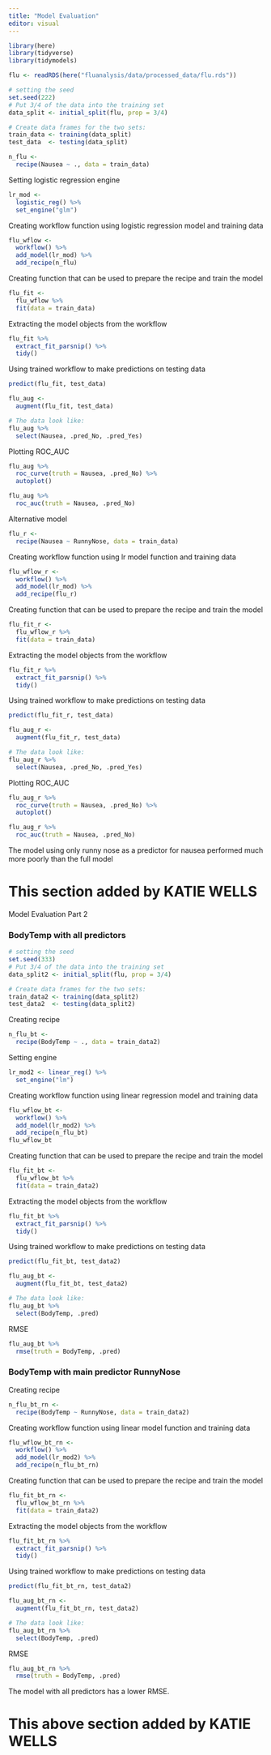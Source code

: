 ```yaml
---
title: "Model Evaluation"
editor: visual
---
```


```r
library(here)
library(tidyverse)
library(tidymodels)
```

```r
flu <- readRDS(here("fluanalysis/data/processed_data/flu.rds"))
```

```r
# setting the seed 
set.seed(222)
# Put 3/4 of the data into the training set 
data_split <- initial_split(flu, prop = 3/4)

# Create data frames for the two sets:
train_data <- training(data_split)
test_data  <- testing(data_split)
```

```r
n_flu <- 
  recipe(Nausea ~ ., data = train_data) 
```

Setting logistic regression engine

```r
lr_mod <- 
  logistic_reg() %>% 
  set_engine("glm")
```

Creating workflow function using logistic regression model and training data

```r
flu_wflow <- 
  workflow() %>% 
  add_model(lr_mod) %>% 
  add_recipe(n_flu)
```

Creating function that can be used to prepare the recipe and train the model

```r
flu_fit <- 
  flu_wflow %>% 
  fit(data = train_data)
```

Extracting the model objects from the workflow

```r
flu_fit %>% 
  extract_fit_parsnip() %>% 
  tidy()
```

Using trained workflow to make predictions on testing data

```r
predict(flu_fit, test_data)

flu_aug <- 
  augment(flu_fit, test_data)

# The data look like: 
flu_aug %>%
  select(Nausea, .pred_No, .pred_Yes)
```

Plotting ROC_AUC

```r
flu_aug %>% 
  roc_curve(truth = Nausea, .pred_No) %>% 
  autoplot()

flu_aug %>% 
  roc_auc(truth = Nausea, .pred_No) 
```

Alternative model

```r
flu_r <- 
  recipe(Nausea ~ RunnyNose, data = train_data) 
```

Creating workflow function using lr model function and training data

```r
flu_wflow_r <- 
  workflow() %>% 
  add_model(lr_mod) %>% 
  add_recipe(flu_r)
```

Creating function that can be used to prepare the recipe and train the model

```r
flu_fit_r <- 
  flu_wflow_r %>% 
  fit(data = train_data)
```

Extracting the model objects from the workflow

```r
flu_fit_r %>% 
  extract_fit_parsnip() %>% 
  tidy()
```

Using trained workflow to make predictions on testing data

```r
predict(flu_fit_r, test_data)

flu_aug_r <- 
  augment(flu_fit_r, test_data)

# The data look like: 
flu_aug_r %>%
  select(Nausea, .pred_No, .pred_Yes)
```

Plotting ROC_AUC

```r
flu_aug_r %>% 
  roc_curve(truth = Nausea, .pred_No) %>% 
  autoplot()

flu_aug_r %>% 
  roc_auc(truth = Nausea, .pred_No) 
```

The model using only runny nose as a predictor for nausea performed much more poorly than the full model

# This section added by KATIE WELLS

Model Evaluation Part 2

### BodyTemp with all predictors

```r
# setting the seed 
set.seed(333)
# Put 3/4 of the data into the training set 
data_split2 <- initial_split(flu, prop = 3/4)

# Create data frames for the two sets:
train_data2 <- training(data_split2)
test_data2  <- testing(data_split2)
```

Creating recipe

```r
n_flu_bt <- 
  recipe(BodyTemp ~ ., data = train_data2) 
```

Setting engine

```r
lr_mod2 <- linear_reg() %>%
  set_engine("lm")
```

Creating workflow function using linear regression model and training data

```r
flu_wflow_bt <- 
  workflow() %>% 
  add_model(lr_mod2) %>% 
  add_recipe(n_flu_bt)
flu_wflow_bt
```

Creating function that can be used to prepare the recipe and train the model

```r
flu_fit_bt <- 
  flu_wflow_bt %>% 
  fit(data = train_data2)
```

Extracting the model objects from the workflow

```r
flu_fit_bt %>% 
  extract_fit_parsnip() %>% 
  tidy()
```

Using trained workflow to make predictions on testing data

```r
predict(flu_fit_bt, test_data2)

flu_aug_bt <- 
  augment(flu_fit_bt, test_data2)
```

```r
# The data look like: 
flu_aug_bt %>%
  select(BodyTemp, .pred)
```

RMSE

```r
flu_aug_bt %>% 
  rmse(truth = BodyTemp, .pred) 
```

### BodyTemp with main predictor RunnyNose

Creating recipe

```r
n_flu_bt_rn <- 
  recipe(BodyTemp ~ RunnyNose, data = train_data2) 
```

Creating workflow function using linear model function and training data

```r
flu_wflow_bt_rn <- 
  workflow() %>% 
  add_model(lr_mod2) %>% 
  add_recipe(n_flu_bt_rn)
```

Creating function that can be used to prepare the recipe and train the model

```r
flu_fit_bt_rn <- 
  flu_wflow_bt_rn %>% 
  fit(data = train_data2)
```

Extracting the model objects from the workflow

```r
flu_fit_bt_rn %>% 
  extract_fit_parsnip() %>% 
  tidy()
```

Using trained workflow to make predictions on testing data

```r
predict(flu_fit_bt_rn, test_data2)

flu_aug_bt_rn <- 
  augment(flu_fit_bt_rn, test_data2)

# The data look like: 
flu_aug_bt_rn %>%
  select(BodyTemp, .pred)
```

RMSE

```r
flu_aug_bt_rn %>%
  rmse(truth = BodyTemp, .pred)
```

The model with all predictors has a lower RMSE.

# This above section added by KATIE WELLS
